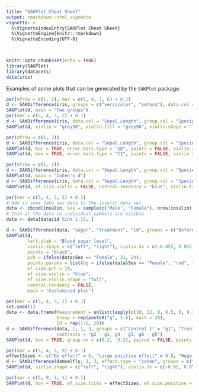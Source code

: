 ```yaml
---
title: "SAKPlot Cheat Sheet"
output: rmarkdown::html_vignette
vignette: >
  %\VignetteIndexEntry{SAKPlot Cheat Sheet}
  %\VignetteEngine{knitr::rmarkdown}
  %\VignetteEncoding{UTF-8}

---
```


```r
knitr::opts_chunk$set(echo = TRUE)
library(SAKPlot)
library(datasets)
data(iris)
```


Examples of some plots that can be generated by the `SAKPlot` package. 

```r
par(mfrow = c(1, 2), mar = c(5, 4, 3, 6) + 0.1)
d <- SAKDifference(iris, groups = c("versicolor", "setosa"), data.col = "Sepal.Length", group.col = "Species")
SAKPlot(d, main = "Two groups")
par(mar = c(5, 4, 3, 2) + 0.1)
d <- SAKDifference(iris, data.col = "Sepal.Length", group.col = "Species")
SAKPlot(d, violin = "grey50", violin.fill = "grey90", violin.shape = "left", points = SAKTransparent("black", 0.9), main = "Three groups")
```

```r
par(mfrow = c(1, 2))
d <- SAKDifference(iris, data.col = "Sepal.Length", group.col = "Species")
SAKPlot(d, bar = TRUE, error.bars.type = "SD", points = FALSE, violin = FALSE, main = "Bar chart with std. deviation")
SAKPlot(d, box = TRUE, error.bars.type = "CI", points = FALSE, violin = FALSE, main = "Box plot with 95% CI")
```

```r
par(mfrow = c(1, 2))
d <- SAKDifference(iris, data.col = "Sepal.Length", group.col = "Species", effect.type = "cohens")
SAKPlot(d, main = "Cohen's d")
d <- SAKDifference(iris, data.col = "Sepal.Length", group.col = "Species", effect.type = "hedges", ci.conf = 0.98)
SAKPlot(d, ef.size.violin = FALSE, central.tendency = "blue", violin.trun = FALSE, main = "Hedges' g, 98% CI")
```

```r
par(mar = c(5, 4, 3, 5) + 0.1)
# Add in some fake sex data to the insulin data set
data <- cbind(insulin, Sex = sample(c("Male", "Female"), nrow(insulin), replace = TRUE))
# Thin it the data so individual symbols are visible
data <- data[data$id %in% 1:15, ]

d <- SAKDifference(data, "sugar", "treatment", "id", groups = c("Before insulin" = "before", "After insulin" = "after"), na.rm = TRUE)
SAKPlot(d, 
        left.ylab = "Blood sugar level",
        violin.shape = c("left", "right"), violin.dx = c(-0.055, 0.055), violin.width = 0.3, 
        points = "black",
        pch = ifelse(data$Sex == "Female", 21, 24),
        points.params = list(bg = ifelse(data$Sex == "Female", "red", "blue")), 
        ef.size.pch = 19,
        ef.size.violin = "blue",
        ef.size.violin.shape = "full",
        central.tendency = FALSE,
        main = "Customised plot")
```

```r
par(mar = c(5, 4, 3, 1) + 0.1)
set.seed(1)
data <- data.frame(Measurement = unlist(lapply(c(10, 12, 8, 8.5, 9, 9.1), function(m) rnorm(20, m))),
                   Group = rep(paste0("g", 1:6), each = 20),
                   Id = rep(1:6, 20))
d <- SAKDifference(data, 1, 2, 3, groups = c("Control 1" = "g1", "Treatment 1" = "g2", "Control 2" = "g3", "Treatment 2" = "g4", "Control 3" = "g5", "Treatment 3" = "g6"), 
                   contrasts = "g2 - g1, g4 - g3, g6 - g5")
SAKPlot(d, box = TRUE, group.dx = c(0.2, -0.2), paired = FALSE, points = FALSE, box.pars = list(boxwex = 0.4), ef.size.violin = FALSE, main = "Group offsets")
```

```r
par(mar = c(5, 4, 3, 9) + 0.1)
effectSizes <- c("No effect" = 0, "Large positive effect" = 0.8, "Huge positive effect" = 2)
d <- SAKDifference(damselfly, 1, 3, effect.type = "cohen", groups = c("Juvenile" = "juvenile", "Adult" = "adult"), na.rm = TRUE)
SAKPlot(d, violin.shape = c("left", "right"), violin.dx = c(-0.05, 0.05), violin.width = 0.3, main = "Effect size interpretation, right", ef.size.ticks = effectSizes, ef.size.label = "", ef.size.las = 1)

par(mar = c(5, 9, 3, 1) + 0.1)
SAKPlot(d, box = TRUE, ef.size.ticks = effectSizes, ef.size.position = "below", ef.size.las = 1, main = "Effect size interpretation, below", ef.size.label = "")
```
